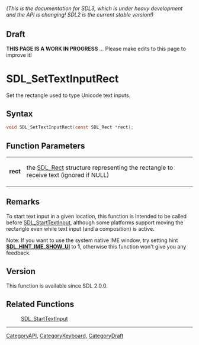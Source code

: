 ====== (This is the documentation for SDL3, which is under heavy development and the API is changing! SDL2 is the current stable version!) ======

== Draft ==

'''THIS PAGE IS A WORK IN PROGRESS''' ... Please make edits to this page to improve it!
= SDL_SetTextInputRect =

Set the rectangle used to type Unicode text inputs.

== Syntax ==

<syntaxhighlight lang='c'>
void SDL_SetTextInputRect(const SDL_Rect *rect);
</syntaxhighlight>

== Function Parameters ==

{|
|'''rect'''
|the [[SDL_Rect]] structure representing the rectangle to receive text (ignored if NULL)
|}

== Remarks ==

To start text input in a given location, this function is intended to be
called before [[SDL_StartTextInput]], although some platforms support
moving the rectangle even while text input (and a composition) is active.

Note: If you want to use the system native IME window, try setting hint
'''[[SDL_HINT_IME_SHOW_UI]]''' to '''1''', otherwise this function won't
give you any feedback.

== Version ==

This function is available since SDL 2.0.0.

== Related Functions ==

:[[SDL_StartTextInput]]

----
[[CategoryAPI]], [[CategoryKeyboard]], [[CategoryDraft]]


